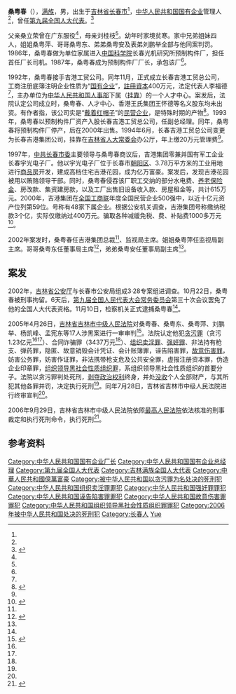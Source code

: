 '''桑粤春'''（{{bd|1962年|6月19日|2006年|9月29日|}}），[[满族|满族]]，男，出生于[[吉林省|吉林省]][[长春市|长春市]]<ref name=a3/>，[[中华人民共和国|中华人民共和国]][[国有企业|国有企业]]管理人<ref name=a1/>，曾任[[第九届全国人大代表|第九届全国人大代表]]。<ref>{{Cite book|title=中华人民共和国职官志|author=何虎生, 李耀东, 向常福主编|publisher=中国社会出版社|year=2003|isbn=9787800883934|location=北京|pages=}}</ref>

父亲桑立荣曾在广东服役<ref name=a3/>，母亲刘桂枝<ref name=a4/>。幼年时家境贫寒。家中兄弟姐妹四人，姐姐桑粤萍、哥哥桑粤东、弟弟桑粤安及表弟刘鹏举全部与他同案判罚。1986年，桑粤春做为单位家属进入[[中国科学院|中国科学院]]长春光机研究所预制构件厂，担任首任厂长司机。1987年，桑粤春成为预制构件厂厂长，承包该厂<ref name=aa1/>{{Rp|47}}。

1992年，桑粤春接手吉港工贸公司。同年11月，正式成立长春吉港工贸总公司，工商注册底簿注明企业性质为“[[国有企业|国有企业]]”，[[註冊資本|註冊資本]]400万元，法定代表人李福德<ref name=aa1/>{{Rp|47}}，主办单位为[[中华人民共和国人事部|中华人民共和国人事部]]下属（[[挂靠|挂靠]]）的一个人才中心。案发后，法院认定公司成立时，桑粤春、人才中心、香港王氏集团王怀德等名义股东均未出资。有作者指，该公司实是“[[红帽子企业|戴着红帽子]]”的[[民营企业|民营企业]]，是特殊时期的产物<ref name="a4">{{Cite web |url=http://futures.money.hexun.com/detail.aspx?id=1563664 |title=等待死刑复核的桑粤春 擦国企的边擦掉脑袋 |accessdate=2021-06-22 |author=郭健 |date=2006-03-14 |work= |publisher=和讯网，来源：英才 |language=Zh-hans |archive-date=2021-06-24 |archive-url=https://web.archive.org/web/20210624210144/http://futures.money.hexun.com/detail.aspx?id=1563664 |dead-url=no }}</ref>。1993年，桑粤春以预制构件厂资产入股长春吉港工贸总公司，任副总经理。同年，桑粤春将预制构件厂停产，后在2000年出售。1994年6月，长春吉港工贸总公司变更为长春吉港集团公司，挂靠在[[吉林省人大常委会|吉林省人大常委会]]办公厅，年上缴20万元管理费<ref name=aa1/>{{Rp|47}}。

1997年，[[中国共产党长春市委员会|中共长春市委]]主要领导与桑粤春商议后，吉港集团零兼并国有军工企业长春宇光电子厂。他以宇光电子厂位于长春市[[朝阳区_(长春市)|朝阳区]]、3.78万平方米的工业用地进行[[商品房|商品房]]开发，建成高档住宅吉港花园，成为亿万富豪。案发后，发现吉港花园被用以贿赂领导干部。同时，桑粤春侵吞该厂职工交纳的部分水电费、[[基本养老保险|养老保险金]]、房改款、集资建房款，以及工厂出售旧设备收入款、房屋租金等，共计615万元。2000年，吉港集团在[[全国工商联|全国工商联]]年度全国民营企业500强中，以近十亿元资产位列第59位。号称有48家下属企业。根据公安机关调查，吉港集团号称缴纳税款3个亿，实际仅缴纳过400万元。骗取各种减缓免税、费、补贴费1000多万元<ref name="aa1">{{Cite journal|last = 
|first = 
|author =吴立果
|coauthors = 
|date =2005
|year = 
|month = 
|title =《亿万富豪走向断头台——第九届全国人大代表、长春吉港集团公司监事局主席桑粤春涉“黑罪”案实录》
|journal =中国经贸导刊
|volume = 
|issue =2005年第22期
|pages =47—50
|publisher =国家发展和改革委员会中国经贸导刊杂志社
|location =北京市
|issn =1007-9777
|pmid = 
|doi = 
|bibcode = 
|oclc =
|id = 
|url =http://www.cqvip.com/qk/96271a/200522/20697842.html
|language =Zh-hans }}</ref>{{Rp|47—49}}。

2002年案发时，桑粤春任吉港集团总裁<ref name=a4/>、监视局主席。姐姐桑粤萍任监视局副主席。哥哥桑粤东任董事局主席<ref name="a3">{{Cite web|url=http://news.sina.com.cn/c/2006-03-29/09488557026s.shtml|title=红顶富商与涉黑老大桑粤春的兴亡史|accessdate=2021-06-22|author=|date=2006-03-29|work=|publisher=新浪网，来源：南方日报|language=Zh-hans|archive-date=2021-06-24|archive-url=https://web.archive.org/web/20210624202929/http://news.sina.com.cn/c/2006-03-29/09488557026s.shtml|dead-url=no}}</ref>，弟弟桑粤安任董事局副主席<ref name=aa1/>{{Rp|47}}。

== 案发 ==

2002年，[[吉林省公安厅|吉林省公安厅]]与长春市公安局组成3·28专案组进调查。10月22日，桑粤春被刑事拘留。6天后，[[第九届全国人民代表大会常务委员会|第九届全国人民代表大会常务委员会]]第三十次会议罢免了他的全国人大代表资格。11月10日，检察机关正式逮捕桑粤春<ref name=aa1/>{{Rp|50}}。

2005年4月26日，[[吉林省吉林市中级人民法院|吉林省吉林市中级人民法院]]对桑粤春、桑粤东、桑粤萍、刘鹏举、杨凯峰、孟宪东等17人涉黑案进行一审审判<ref name="a1">{{Cite web |url=https://www.chinacourt.org/article/detail/2005/04/id/160597.shtml |title=长春吉港集团涉黑案件一审宣判 主犯桑粤春14宗罪获死刑 |accessdate=2021-06-22 |author=付广 |date=2006-04-26 |work=责任编辑：陈秀军 |publisher=中国法院网 |language=Zh-hans |archive-date=2021-06-24 |archive-url=https://web.archive.org/web/20210624203346/https://www.chinacourt.org/article/detail/2005/04/id/160597.shtml |dead-url=no }}</ref>。法院认定他犯[[贪污罪|贪污罪]]（贪污1.23亿元<ref name=a3/><ref name=aa1/>{{Rp|47}}）、合同诈骗罪（3437万元<ref name=a3/>）、[[组织卖淫罪|组织卖淫罪]]、[[强奸罪|强奸罪]]、非法持有枪支、弹药罪，隐匿、故意销毁会计凭证、会计账簿罪，诬告陷害罪，[[故意伤害罪|故意伤害罪]]，妨害公务罪，妨害作证罪，非法携带枪支危及公共安全罪，虚报注册资本罪，伪造企业印章罪，[[组织领导黑社会性质组织罪|组织领导黑社会性质组织罪]]，系组织领导黑社会性质组织的首要分子。法院以贪污罪判处死刑，[[剥夺政治权利|剥夺政治权利]]终身，并处[[没收|没收]]个人全部财产，与其所犯其他各罪并罚，决定执行死刑<ref name=a2/>。同年7月28日，吉林省吉林市中级人民法院进行终审宣判<ref name=a3/>。

2006年9月29日，吉林省吉林市中级人民法院依照[[中华人民共和国最高人民法院|最高人民法院]]依法核准的刑事裁定和执行死刑命令，执行死刑<ref name="a2">{{Cite web |url=http://www.chinanews.com/gn/news/2006/09-29/798432.shtml|title=贪污强奸当黑老大 原全国人大代表桑粤春被处死 |accessdate=2021-06-22 |author=郭春雨、刘佳民、周立权 |date=2006-09-29 |work=编辑：余瑞冬 |publisher=中国新闻网，来源：新华网 |language=Zh-hans}}</ref>。

== 参考资料 ==
{{reflist}}

{{Authority control}}
{{DEFAULTSORT:Sang}}
[[Category:中华人民共和国国有企业厂长|Category:中华人民共和国国有企业厂长]]
[[Category:中华人民共和国国有企业总经理|Category:中华人民共和国国有企业总经理]]
[[Category:第九届全国人大代表|Category:第九届全国人大代表]]
[[Category:吉林满族全国人大代表|Category:吉林满族全国人大代表]]
[[Category:中華人民共和國億萬富豪|Category:中華人民共和國億萬富豪]]
[[Category:被中华人民共和国以贪污罪为名处决的死刑犯|Category:被中华人民共和国以贪污罪为名处决的死刑犯]]
[[Category:中华人民共和国组织卖淫罪罪犯|Category:中华人民共和国组织卖淫罪罪犯]]
[[Category:中华人民共和国强奸罪罪犯|Category:中华人民共和国强奸罪罪犯]]
[[Category:中华人民共和国诬告陷害罪罪犯|Category:中华人民共和国诬告陷害罪罪犯]]
[[Category:中华人民共和国故意伤害罪罪犯|Category:中华人民共和国故意伤害罪罪犯]]
[[Category:中华人民共和国组织领导黑社会性质组织罪罪犯|Category:中华人民共和国组织领导黑社会性质组织罪罪犯]]
[[Category:2006年被中华人民共和国处决的死刑犯|Category:2006年被中华人民共和国处决的死刑犯]]
[[Category:长春人|Category:长春人]]
[[Category:桑姓|Yue]]